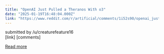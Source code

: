 ```yaml
---
title: "OpenAI Just Pulled a Theranos With o3"
date: "2025-01-19T16:48:04.000Z"
link: "https://www.reddit.com/r/artificial/comments/1i52s90/openai_just_pulled_a_theranos_with_o3/"
---
```


submitted by    /u/creaturefeature16  
 [link]   [comments]

[Read more](https://www.reddit.com/r/artificial/comments/1i52s90/openai_just_pulled_a_theranos_with_o3/)
